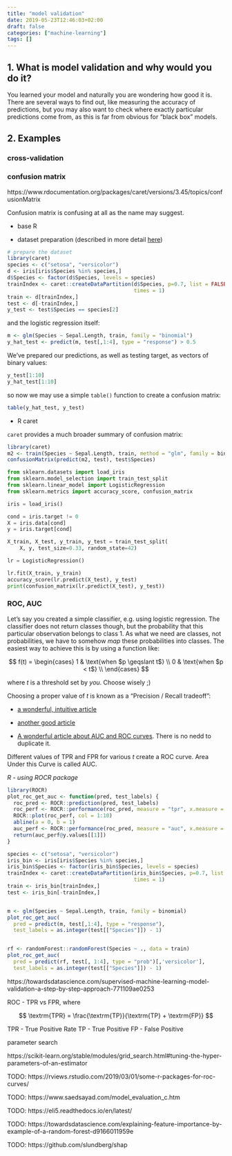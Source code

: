 ```yaml
---
title: "model validation"
date: 2019-05-23T12:46:03+02:00
draft: false
categories: ["machine-learning"]
tags: []
---
```


## 1. What is model validation and why would you do it?

You learned your model and naturally you are wondering how good it is. There are several ways to find out, like measuring the accuracy of predictions, but you may also want to check where exactly particular predictions come from, as this is far from obvious for "black box" models.

## 2. Examples

### cross-validation {#cross-validation}

### confusion matrix {#confusion-matrix}

https://www.rdocumentation.org/packages/caret/versions/3.45/topics/confusionMatrix

Confusion matrix is confusing at all as the name may suggest. 

* base R

- dataset preparation (described in more detail [here](https://tomis9.github.io/useful_processing))
```r
# prepare the dataset
library(caret)
species <- c("setosa", "versicolor")
d <- iris[iris$Species %in% species,]
d$Species <- factor(d$Species, levels = species)
trainIndex <- caret::createDataPartition(d$Species, p=0.7, list = FALSE, 
                                         times = 1)
train <- d[trainIndex,]
test <- d[-trainIndex,]
y_test <- test$Species == species[2]
```

and the logistic regression itself:
```r
m <- glm(Species ~ Sepal.Length, train, family = "binomial")
y_hat_test <- predict(m, test[,1:4], type = "response") > 0.5
```

We've prepared our predictions, as well as testing target, as vectors of binary values:
```r
y_test[1:10]
y_hat_test[1:10]
```

so now we may use a simple `table()` function to create a confusion matrix:
```r
table(y_hat_test, y_test)
```

* R caret

`caret` provides a much broader summary of confusion matrix:
```r
library(caret)
m2 <- train(Species ~ Sepal.Length, train, method = "glm", family = binomial)
confusionMatrix(predict(m2, test), test$Species)
```

```python
from sklearn.datasets import load_iris
from sklearn.model_selection import train_test_split
from sklearn.linear_model import LogisticRegression
from sklearn.metrics import accuracy_score, confusion_matrix

iris = load_iris()

cond = iris.target != 0
X = iris.data[cond]
y = iris.target[cond]

X_train, X_test, y_train, y_test = train_test_split(
    X, y, test_size=0.33, random_state=42)

lr = LogisticRegression()

lr.fit(X_train, y_train)
accuracy_score(lr.predict(X_test), y_test)
print(confusion_matrix(lr.predict(X_test), y_test))
```


### ROC, AUC {#roc-auc}

Let's say you created a simple classifier, e.g. using logistic regression. The classifier does not return classes though, but the probability that this particular observation belongs to class 1. As what we need are classes, not probabilities, we have to somehow *map* these probabilities into classes. The easiest way to achieve this is by using a function like:

$$ f(t) = \begin{cases} 1 & \text{when $p \geqslant t$} \\ 0 & \text{when $p < t$} \\ \end{cases} $$

where $t$ is a threshold set by *you*. Choose wisely ;)

Choosing a proper value of $t$ is known as a "Precision / Recall tradeoff":

- [a wonderful, intuitive article](https://towardsdatascience.com/precision-vs-recall-386cf9f89488)

- [another good article](https://towardsdatascience.com/beyond-accuracy-precision-and-recall-3da06bea9f6c)

- [A wonderful article about AUC and ROC curves](https://towardsdatascience.com/understanding-auc-roc-curve-68b2303cc9c5). There is no nedd to duplicate it.

Different values of TPR and FPR for various $t$ create a ROC curve. Area Under this Curve is called AUC.

*R - using ROCR package*
```r
library(ROCR)
plot_roc_get_auc <- function(pred, test_labels) {
  roc_pred <- ROCR::prediction(pred, test_labels)
  roc_perf <- ROCR::performance(roc_pred, measure = "tpr", x.measure = "fpr")
  ROCR::plot(roc_perf, col = 1:10)
  abline(a = 0, b = 1)
  auc_perf <- ROCR::performance(roc_pred, measure = "auc", x.measure = "fpr")
  return(auc_perf@y.values[[1]])
}

species <- c("setosa", "versicolor")
iris_bin <- iris[iris$Species %in% species,]
iris_bin$Species <- factor(iris_bin$Species, levels = species)
trainIndex <- caret::createDataPartition(iris_bin$Species, p=0.7, list = FALSE, 
                                         times = 1)
train <- iris_bin[trainIndex,]
test <- iris_bin[-trainIndex,]


m <- glm(Species ~ Sepal.Length, train, family = binomial)
plot_roc_get_auc(
  pred = predict(m, test[,1:4], type = "response"),
  test_labels = as.integer(test[["Species"]]) - 1)


rf <- randomForest::randomForest(Species ~ ., data = train)
plot_roc_get_auc(
  pred = predict(rf, test[, 1:4], type = "prob")[,'versicolor'],
  test_labels = as.integer(test[["Species"]]) - 1)

```


https://towardsdatascience.com/supervised-machine-learning-model-validation-a-step-by-step-approach-771109ae0253

ROC - TPR vs FPR, where

$$ \textrm{TPR} = \frac{\textrm{TP}}{\textrm{TP} + \textrm{FP}} $$

TPR - True Positive Rate
TP - True Positive
FP - False Positive


parameter search

https://scikit-learn.org/stable/modules/grid_search.html#tuning-the-hyper-parameters-of-an-estimator

TODO: https://rviews.rstudio.com/2019/03/01/some-r-packages-for-roc-curves/

TODO: https://www.saedsayad.com/model_evaluation_c.htm

TODO: https://eli5.readthedocs.io/en/latest/

TODO: https://towardsdatascience.com/explaining-feature-importance-by-example-of-a-random-forest-d9166011959e

TODO: https://github.com/slundberg/shap
